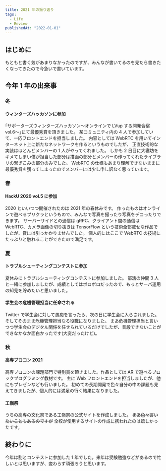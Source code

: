 ```yaml
---
title: 2021 年の振り返り
tags:
  - Life
  - Review
publishedAt: "2022-01-01"
---
```


## はじめに

もともと書く気があまりなかったのですが、みんなが書いてるのを見たら書きたくなってきたので今急いで書いています。

## 今年 1 年の出来事

### 冬

#### ウィンターズハッカソンに参加

｢サポーターズウィンターズハッカソン〜オンラインで LVup する開発合宿 vol.6〜｣にて最優秀賞を頂きました。
某コミュニティ内の 4 人で参加していて、一応フロントエンドを担当しました。
内容としては WebRTC を用いてインターネット上に新たなネットワークを作るというものでしたが、
正直技術的な実装はほとんどメンバーの 1 人がやってくれました。
しかも 2 日目に大寝坊をキメてしまい僕が担当した部分は描画の部分とメンバーの作ってくれたライブラリの繋ぎこみの部分のみでした。
WebRTC の仕様もあまり理解できないままに最優秀賞を獲ってしまったのでメンバーには少し申し訳なく思っています。

### 春

#### HackU 2020 vol.5 に参加

2020 といいつつ開催されたのは 2021 年の春休みです。
作ったものはオンラインで遊べるプリクラというもので、みんなで写真を撮ったり写真をデコったりできます。
サーバーサイドとの通信は gRPC、クライアント間の通信は WebRTC、カメラ画像の切り抜きは TensorFlow という技術全部載せな作品でしたが、賞には引っかかりませんでした。
個人的にはここで WebRTC の技術にたっぷりと触れることができたので満足です。

### 夏

#### トラブルシューティングコンテストに参加

夏休みにトラブルシューティングコンテストに参加しました。
部活の仲間 3 人と一緒に参加しましたが、成績としてはボロボロだったので、もっとサーバ運用の知見を貯めたいと思いました。

#### 学生会の危機管理担当に任命される

Twitter で学生会に対して愚痴を言ったら、次の日に学生会に入らされました。
そしてそのまま危機管理担当なる役職になりました。
まあ危機管理担当と言いつつ学生会のデジタル関係を任せられているだけでしたが、普段できないことができなかなか面白かったです(大変だったけど)。

### 秋

#### 高専プロコン 2021

高専プロコンの課題部門で特別賞を頂きました。作品としては AR で遊べるブロックプログラミング教材です。
主に Web フロントエンドを担当しましたが、他にもプレゼンなども行いました。
初めての長期開発で色々自分の中の課題も見えてきましたが、個人的には満足の行く結果になりました。

#### 工嶺祭

うちの高専の文化祭である工嶺祭の公式サイトを作成しました。
~~まあ色々言いたいこともあるのですが~~ 全校が使用するサイトの作成に携われたのは嬉しかったです。

## 終わりに

今年は割とコンテストに参加した 1 年でした。来年は受験勉強などがあるので忙しいとは思いますが、変わらず頑張ろうと思います。

